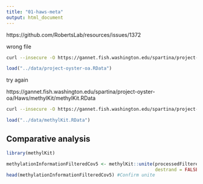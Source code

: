 ```yaml
---
title: "01-haws-meta"
output: html_document
---
```


https://github.com/RobertsLab/resources/issues/1372

wrong file
```bash
curl --insecure -O https://gannet.fish.washington.edu/spartina/project-oyster-oa/Haws/project-oyster-oa.RData
```


```r
load("../data/project-oyster-oa.RData")
```


try again

https://gannet.fish.washington.edu/spartina/project-oyster-oa/Haws/methylKit/methylKit.RData


```bash
curl --insecure -O https://gannet.fish.washington.edu/spartina/project-oyster-oa/Haws/methylKit/methylKit.RData
```




```r
load("../data/methylKit.RData")
```


## Comparative analysis


```r
library(methylKit)
```

```r
methylationInformationFilteredCov5 <- methylKit::unite(processedFilteredFilesCov5,
                                                       destrand = FALSE) #Combine all processed files into a single table. Use destrand = TRUE to not destrand. By default only bases with data in all samples will be kept
head(methylationInformationFilteredCov5) #Confirm unite
```





